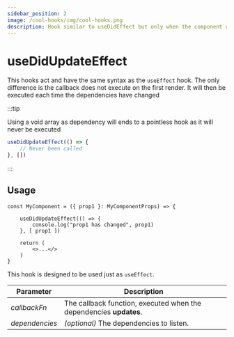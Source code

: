 ```yaml
---
sidebar_position: 2
image: /cool-hooks/img/cool-hooks.png
description: Hook similar to useDidEffect but only when the component updates
---
```


# useDidUpdateEffect

This hooks act and have the same syntax as the `useEffect` hook. The only difference is the callback does not execute on the first render.
It will then be executed each time the dependencies have changed

:::tip

Using a void array as dependency will ends to a pointless hook as it will never be executed

```jsx
useDidUpdateEffect(() => {
    // Never been called
}, [])
```

:::

## Usage

```tsx
const MyComponent = ({ prop1 }: MyComponentProps) => {
    
    useDidUpdateEffect(() => {
        console.log("prop1 has changed", prop1)
    }, [ prop1 ])

    return (
        <>...</>
    )
}
```

This hook is designed to be used just as `useEffect`.

| Parameter      | Description                                                        |
|----------------|--------------------------------------------------------------------|
| *callbackFn*   | The callback function, executed when the dependencies **updates**. |
| *dependencies* | *(optional)* The dependencies to listen.                           |
